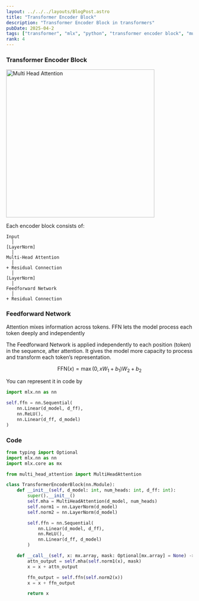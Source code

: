 ```yaml
---
layout: ../../../layouts/BlogPost.astro
title: "Transformer Encoder Block"
description: "Transformer Encoder Block in transformers"
pubDate: 2025-04-2
tags: ["transformer", "mlx", "python", "transformer encoder block", "multi head attention", "feed forward network"]
rank: 4
---
```


### Transformer Encoder Block

<img src="https://d3p2bvoe452d0z.cloudfront.net/transformer_encoder_block.png" width="400" alt="Multi Head Attention" class="rounded-lg"/>

Each encoder block consists of:

```
Input
  │
[LayerNorm]
  │
Multi-Head Attention
  │
+ Residual Connection
  │
[LayerNorm]
  │
Feedforward Network
  │
+ Residual Connection
```

### Feedforward Network

Attention mixes information across tokens. FFN lets the model process each token deeply and independently

The Feedforward Network is applied independently to each position (token) in the sequence, after attention. It gives the model more capacity to process and transform each token’s representation.

$$
\text{FFN}(x) = \max(0, xW_1 + b_1)W_2 + b_2
$$

You can represent it in code by

```python
import mlx.nn as nn

self.ffn = nn.Sequential(
    nn.Linear(d_model, d_ff),
    nn.ReLU(),
    nn.Linear(d_ff, d_model)
)
```

### Code

```python
from typing import Optional
import mlx.nn as nn
import mlx.core as mx

from multi_head_attention import MultiHeadAttention

class TransformerEncoderBlock(nn.Module):
    def __init__(self, d_model: int, num_heads: int, d_ff: int):
        super().__init__()
        self.mha = MultiHeadAttention(d_model, num_heads)
        self.norm1 = nn.LayerNorm(d_model)
        self.norm2 = nn.LayerNorm(d_model)

        self.ffn = nn.Sequential(
            nn.Linear(d_model, d_ff),
            nn.ReLU(),
            nn.Linear(d_ff, d_model)
        )

    def __call__(self, x: mx.array, mask: Optional[mx.array] = None) -> mx.array:
        attn_output = self.mha(self.norm1(x), mask)
        x = x + attn_output

        ffn_output = self.ffn(self.norm2(x))
        x = x + ffn_output

        return x

```
